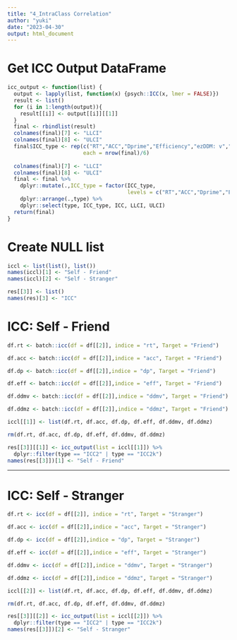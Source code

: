 ```yaml
---
title: "4_IntraClass Correlation"
author: "yuki"
date: "2023-04-30"
output: html_document
---
```

# Get ICC Output DataFrame
```r
icc_output <- function(list) {
  output <- lapply(list, function(x) {psych::ICC(x, lmer = FALSE)})
  result <- list()
  for (i in 1:length(output)){
    result[[i]] <- output[[i]][[1]]
  }
  final <- rbindlist(result) 
  colnames(final)[7] <- "LLCI"
  colnames(final)[8] <- "ULCI"
  final$ICC_type <- rep(c("RT","ACC","Dprime","Efficiency","ezDDM: v","ezDDM: z"), 
                        each = nrow(final)/6)
  
  colnames(final)[7] <- "LLCI"
  colnames(final)[8] <- "ULCI"
  final <- final %>%
    dplyr::mutate(.,ICC_type = factor(ICC_type, 
                                      levels = c("RT","ACC","Dprime","Efficiency","ezDDM: v","ezDDM: z")) ) %>%
    dplyr::arrange(.,type) %>%
    dplyr::select(type, ICC_type, ICC, LLCI, ULCI) 
  return(final)
}
```

# Create NULL list
```r
iccl <- list(list(), list())
names(iccl)[1] <- "Self - Friend"
names(iccl)[2] <- "Self - Stranger"

res[[3]] <- list()
names(res)[3] <- "ICC"
```

# ICC: Self - Friend
```r
df.rt <- batch::icc(df = df[[2]], indice = "rt", Target = "Friend")

df.acc <- batch::icc(df = df[[2]],indice = "acc", Target = "Friend")

df.dp <- batch::icc(df = df[[2]],indice = "dp", Target = "Friend")

df.eff <- batch::icc(df = df[[2]],indice = "eff", Target = "Friend")

df.ddmv <- batch::icc(df = df[[2]],indice = "ddmv", Target = "Friend")

df.ddmz <- batch::icc(df = df[[2]],indice = "ddmz", Target = "Friend")
```

```r
iccl[[1]] <- list(df.rt, df.acc, df.dp, df.eff, df.ddmv, df.ddmz) 

rm(df.rt, df.acc, df.dp, df.eff, df.ddmv, df.ddmz)
```

```r
res[[3]][[1]] <- icc_output(list = iccl[[1]]) %>%
  dplyr::filter(type == "ICC2" | type == "ICC2k")
names(res[[3]])[1] <- "Self - Friend"
```

--------------------------------------------------------------------------------

# ICC: Self - Stranger
```r
df.rt <- icc(df = df[[2]], indice = "rt", Target = "Stranger")

df.acc <- icc(df = df[[2]],indice = "acc", Target = "Stranger")

df.dp <- icc(df = df[[2]],indice = "dp", Target = "Stranger")

df.eff <- icc(df = df[[2]],indice = "eff", Target = "Stranger")

df.ddmv <- icc(df = df[[2]],indice = "ddmv", Target = "Stranger")

df.ddmz <- icc(df = df[[2]],indice = "ddmz", Target = "Stranger")
```

```r
iccl[[2]] <- list(df.rt, df.acc, df.dp, df.eff, df.ddmv, df.ddmz) 

rm(df.rt, df.acc, df.dp, df.eff, df.ddmv, df.ddmz)
```

```r
res[[3]][[2]] <- icc_output(list = iccl[[2]]) %>%
  dplyr::filter(type == "ICC2" | type == "ICC2k")
names(res[[3]])[2] <- "Self - Stranger"
```